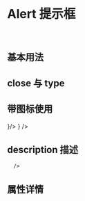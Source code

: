
<Meta title='Display|Alert 提示框' component={Alert} />

<br/>

# Alert 提示框
<br/>

## 基本用法

<Preview>
  <Story name='alert'>
      <Alert  title='我是标题'/>
  </Story>
</Preview>

## close 与 type

<Preview>
  <Story name='alert2'>
      <Alert  title='我是标题' close={true} type='light'/>
  </Story>
   <Story name='alert3'>
      <Alert  title='我是标题' close={true} type="danger" />
  </Story>
</Preview>

<Preview>
  <Story name='alert6'>
      <Alert  title='我是标题' close={true} type='info'/>
  </Story>
   <Story name='alert5'>
      <Alert  title='我是标题' close={true} type="warning" className='extra class' />
  </Story>
</Preview>

## 带图标使用

<Preview>
  <Story name='alert7'>
      <Alert  title='我是标题' close={true} type='dark' icon={<Icon icon='info-circle' theme='light'></Icon>}/>
  </Story>
   <Story name='alert8'>
      <Alert  title='我是标题' close type="secondary" className='extra class' icon={<Icon icon='question-circle' theme='light'></Icon>} />
  </Story>
</Preview>

## description 描述

<Preview>
  <Story name='alert4'>
      <Alert  title='我是标题' close={true} type='light'
      description ='我是长文字我是长文字我是长文字
      我是长文字我是长文字我是长文字我是长文字我是
      长文字我是长文字我是长文字我是长文字我是
      长文字我是长文字我是长文
      字我是长文字我是长文字我是长文字我是长
      文字我是长文字我是长文字我是长文字
      我是长文字我是长文字我是长文字我是长文字我是
      长文字我是长文字我是长文字我是长文字我是
      长文字我是长文字我是长文
      字我是长文字我是长文字我是长文字我是长
      文字我是长文字我是长文字我是长文字
      '
      
      
      />
  </Story>
</Preview>

## 属性详情

<Props of={Alert} />